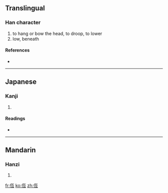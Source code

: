 ==Translingual==

===Han character===
{{Han char|rn=9|rad=人|as=04|sn=6|four=|canj=人一女一 (OMVM), X人一女一 (XOMVM)}}

# to hang or bow the head, to droop, to lower
# low, beneath

====References====
* {{Han ref|kx=0095.010|dkj=00419|dj=0201.030|hdz=10121.020|uh=4EFE|ud=20222}}

----

==Japanese==

===Kanji===
{{ja-kanji|grade=|rs=人04}}

# {{defn|Japanese}}

====Readings====
* {{ja-readings|on=[[てい]] (tei) |kun=[[ひくい]](hikui),[[ひくめる]] (hikumeru), [[ひくまる]] (hikumaru)}}

----

==Mandarin==

===Hanzi===
{{cmn-hanzi|pin=[[dī]] ([[di1]]), [[páng]] ([[pang2]])|wg=ti<sup>1</sup>, p'ang<sup>2</sup>}}

# {{defn|Mandarin}}

[[fr:仾]]
[[ko:仾]]
[[zh:仾]]